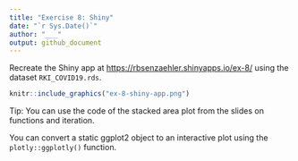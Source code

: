---
title: "Exercise 8: Shiny"
date: "`r Sys.Date()`"
author: "___"
output: github_document
---

Recreate the Shiny app at <https://rbsenzaehler.shinyapps.io/ex-8/> using the dataset `RKI_COVID19.rds`.

```{r shiny-app}
knitr::include_graphics("ex-8-shiny-app.png")
```

Tip: You can use the code of the stacked area plot from the slides on functions and iteration.

You can convert a static ggplot2 object to an interactive plot using the `plotly::ggplotly()` function. 